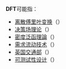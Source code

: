 '''DFT'''可能指：

*[[离散傅里叶变换|离散傅里叶变换]]（{{lang-en|Discrete Fourier Transform}}）
*[[决策场理论|决策场理论]]（{{lang-en|Decision field theory}}）
*[[密度泛函理論|密度泛函理論]]（{{lang-en|Density functional theory}}）
*[[需求流动技术|需求流动技术]]（{{lang-en|Demand flow technology}}）
*[[英国交通部|英国交通部]]（{{lang-en|Department for Transport}}）
*[[可测试性设计|可测试性设计]]（{{lang-en|Design for testing}}）

{{disambig|cat=三字拉丁字母縮寫消歧義}}